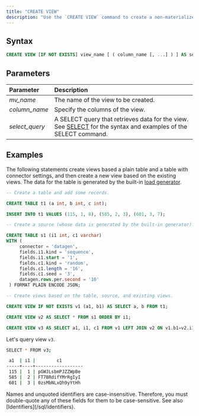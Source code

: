 ```yaml
---
title: "CREATE VIEW"
description: "Use the `CREATE VIEW` command to create a non-materialized view, which runs every time the view is referenced in a query. A non-materialized view can be created based on sources, tables, views, or indexes."
---
```


## Syntax

```sql
CREATE VIEW [IF NOT EXISTS] view_name [ ( column_name [, ...] ) ] AS select_query;
```

## Parameters
| Parameter       | Description                                                                                                                                 |
| :-------------- | :------------------------------------------------------------------------------------------------------------------------------------------ |
| _mv\_name_      | The name of the view to be created.                                                                                                         |
| _column\_name_  | Specify the columns of the view.                                                                                                            |
| _select\_query_ | A SELECT query that retrieves data for the view. See [SELECT](/sql/commands/sql-select) for the syntax and examples of the SELECT command. |

## Examples

The following statements create views based a plain table and a table with connector settings, and then create a new view based on the existing views. 
The data for the table is generated by the built-in [load generator](/ingestion/advanced/generate-test-data).

```sql
-- Create a table and add some records.

CREATE TABLE t1 (a int, b int, c int);

INSERT INTO t1 VALUES (115, 1, 8), (585, 2, 3), (601, 3, 7);

-- Create a source (whose data is generated by the built-in generator).

CREATE TABLE s1 (i1 int, c1 varchar)
WITH (
     connector = 'datagen',
     fields.i1.kind = 'sequence',
     fields.i1.start = '1',
     fields.c1.kind = 'random',
     fields.c1.length = '16',
     fields.c1.seed = '3',
     datagen.rows.per.second = '10'
 ) FORMAT PLAIN ENCODE JSON;

-- Create views based on the table, source, and existing views.

CREATE VIEW IF NOT EXISTS v1 (a1, b1) AS SELECT a, b FROM t1;

CREATE VIEW v2 AS SELECT * FROM s1 ORDER BY i1;

CREATE VIEW v3 AS SELECT a1, i1, c1 FROM v1 LEFT JOIN v2 ON v1.b1=v2.i1;
```

Let's query view `v3`.

```bash
SELECT * FROM v3;
```

```bash
 a1  | i1 |        c1
-----+----+------------------
 115 |  1 | pGWJLsbmPJZZWpBe
 585 |  2 | FT7BRdifYMrRgIyI
 601 |  3 | 0zsMbNLxQh9yYtHh
```

<Note>
Names and unquoted identifiers are case-insensitive. Therefore, you must double-quote any of these fields for them to be case-sensitive. See also [Identifiers](/sql/identifiers).
</Note>
